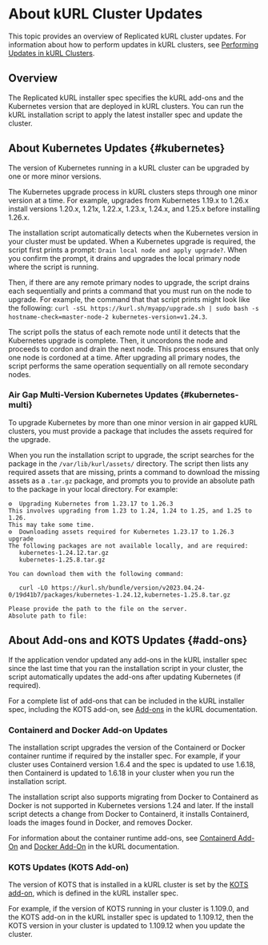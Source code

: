 # About kURL Cluster Updates

This topic provides an overview of Replicated kURL cluster updates. For information about how to perform updates in kURL clusters, see [Performing Updates in kURL Clusters](updating-kurl).

## Overview

The Replicated kURL installer spec specifies the kURL add-ons and the Kubernetes version that are deployed in kURL clusters. You can run the kURL installation script to apply the latest installer spec and update the cluster.

## About Kubernetes Updates {#kubernetes}

The version of Kubernetes running in a kURL cluster can be upgraded by one or more minor versions.

The Kubernetes upgrade process in kURL clusters steps through one minor version at a time. For example, upgrades from Kubernetes 1.19.x to 1.26.x install versions 1.20.x, 1.21x, 1.22.x, 1.23.x, 1.24.x, and 1.25.x before installing 1.26.x.

The installation script automatically detects when the Kubernetes version in your cluster must be updated. When a Kubernetes upgrade is required, the script first prints a prompt: `Drain local node and apply upgrade?`. When you confirm the prompt, it drains and upgrades the local primary node where the script is running.

Then, if there are any remote primary nodes to upgrade, the script drains each sequentially and prints a command that you must run on the node to upgrade. For example, the command that that script prints might look like the following: `curl -sSL https://kurl.sh/myapp/upgrade.sh | sudo bash -s hostname-check=master-node-2 kubernetes-version=v1.24.3`.

The script polls the status of each remote node until it detects that the Kubernetes upgrade is complete. Then, it uncordons the node and proceeds to cordon and drain the next node. This process ensures that only one node is cordoned at a time. After upgrading all primary nodes, the script performs the same operation sequentially on all remote secondary nodes.

### Air Gap Multi-Version Kubernetes Updates {#kubernetes-multi}

To upgrade Kubernetes by more than one minor version in air gapped kURL clusters, you must provide a package that includes the assets required for the upgrade.

When you run the installation script to upgrade, the script searches for the package in the `/var/lib/kurl/assets/` directory. The script then lists any required assets that are missing, prints a command to download the missing assets as a `.tar.gz` package, and prompts you to provide an absolute path to the package in your local directory. For example:

```
⚙  Upgrading Kubernetes from 1.23.17 to 1.26.3
This involves upgrading from 1.23 to 1.24, 1.24 to 1.25, and 1.25 to 1.26.
This may take some time.
⚙  Downloading assets required for Kubernetes 1.23.17 to 1.26.3 upgrade
The following packages are not available locally, and are required:
   kubernetes-1.24.12.tar.gz
   kubernetes-1.25.8.tar.gz

You can download them with the following command:

   curl -LO https://kurl.sh/bundle/version/v2023.04.24-0/19d41b7/packages/kubernetes-1.24.12,kubernetes-1.25.8.tar.gz

Please provide the path to the file on the server.
Absolute path to file:
```

## About Add-ons and KOTS Updates {#add-ons}

If the application vendor updated any add-ons in the kURL installer spec since the last time that you ran the installation script in your cluster, the script automatically updates the add-ons after updating Kubernetes (if required).

For a complete list of add-ons that can be included in the kURL installer spec, including the KOTS add-on, see [Add-ons](https://kurl.sh/docs/add-ons/antrea) in the kURL documentation.

### Containerd and Docker Add-on Updates

The installation script upgrades the version of the Containerd or Docker container runtime if required by the installer spec. For example, if your cluster uses Containerd version 1.6.4 and the spec is updated to use 1.6.18, then Containerd is updated to 1.6.18 in your cluster when you run the installation script.

The installation script also supports migrating from Docker to Containerd as Docker is not supported in Kubernetes versions 1.24 and later. If the install script detects a change from Docker to Containerd, it installs Containerd, loads the images found in Docker, and removes Docker.

For information about the container runtime add-ons, see [Containerd Add-On](https://kurl.sh/docs/add-ons/containerd) and [Docker Add-On](https://kurl.sh/docs/add-ons/docker) in the kURL documentation.

### KOTS Updates (KOTS Add-on)

The version of KOTS that is installed in a kURL cluster is set by the [KOTS add-on](https://kurl.sh/docs/add-ons/kotsadm), which is defined in the kURL installer spec. 

For example, if the version of KOTS running in your cluster is 1.109.0, and the KOTS add-on in the kURL installer spec is updated to 1.109.12, then the KOTS version in your cluster is updated to 1.109.12 when you update the cluster.